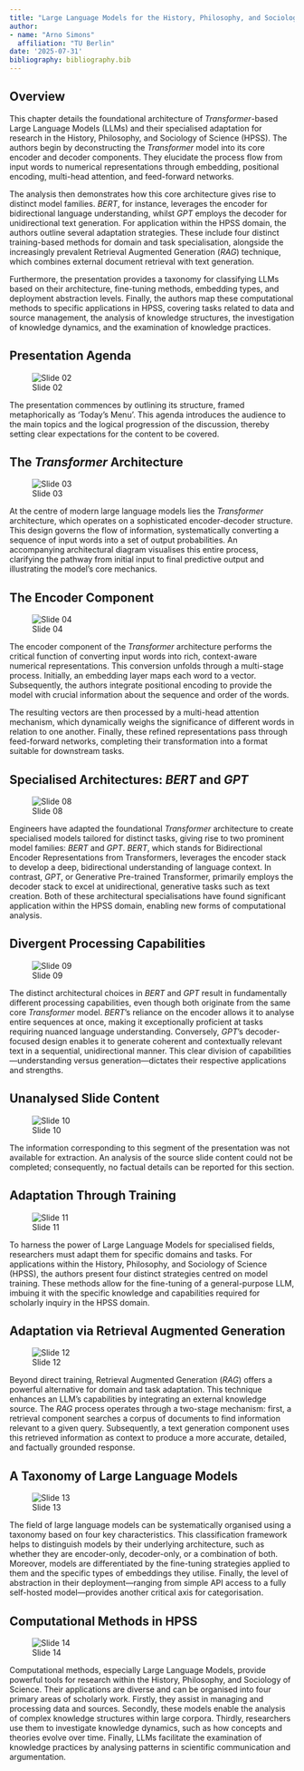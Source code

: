 ```yaml
---
title: "Large Language Models for the History, Philosophy, and Sociology of Science"
author:
- name: "Arno Simons"
  affiliation: "TU Berlin"
date: '2025-07-31'
bibliography: bibliography.bib
---
```

## Overview {.unnumbered}

This chapter details the foundational architecture of *Transformer*-based Large Language Models (LLMs) and their specialised adaptation for research in the History, Philosophy, and Sociology of Science (HPSS). The authors begin by deconstructing the *Transformer* model into its core encoder and decoder components. They elucidate the process flow from input words to numerical representations through embedding, positional encoding, multi-head attention, and feed-forward networks.

The analysis then demonstrates how this core architecture gives rise to distinct model families. *BERT*, for instance, leverages the encoder for bidirectional language understanding, whilst *GPT* employs the decoder for unidirectional text generation. For application within the HPSS domain, the authors outline several adaptation strategies. These include four distinct training-based methods for domain and task specialisation, alongside the increasingly prevalent Retrieval Augmented Generation (*RAG*) technique, which combines external document retrieval with text generation.

Furthermore, the presentation provides a taxonomy for classifying LLMs based on their architecture, fine-tuning methods, embedding types, and deployment abstraction levels. Finally, the authors map these computational methods to specific applications in HPSS, covering tasks related to data and source management, the analysis of knowledge structures, the investigation of knowledge dynamics, and the examination of knowledge practices.

## Presentation Agenda

![Slide 02](images/ai-nepi_003_slide_02.png)

The presentation commences by outlining its structure, framed metaphorically as 'Today's Menu'. This agenda introduces the audience to the main topics and the logical progression of the discussion, thereby setting clear expectations for the content to be covered.

## The *Transformer* Architecture

![Slide 03](images/ai-nepi_003_slide_03.png)

At the centre of modern large language models lies the *Transformer* architecture, which operates on a sophisticated encoder-decoder structure. This design governs the flow of information, systematically converting a sequence of input words into a set of output probabilities. An accompanying architectural diagram visualises this entire process, clarifying the pathway from initial input to final predictive output and illustrating the model's core mechanics.

## The Encoder Component

![Slide 04](images/ai-nepi_003_slide_04.png)

The encoder component of the *Transformer* architecture performs the critical function of converting input words into rich, context-aware numerical representations. This conversion unfolds through a multi-stage process. Initially, an embedding layer maps each word to a vector. Subsequently, the authors integrate positional encoding to provide the model with crucial information about the sequence and order of the words.

The resulting vectors are then processed by a multi-head attention mechanism, which dynamically weighs the significance of different words in relation to one another. Finally, these refined representations pass through feed-forward networks, completing their transformation into a format suitable for downstream tasks.

## Specialised Architectures: *BERT* and *GPT*

![Slide 08](images/ai-nepi_003_slide_08.png)

Engineers have adapted the foundational *Transformer* architecture to create specialised models tailored for distinct tasks, giving rise to two prominent model families: *BERT* and *GPT*. *BERT*, which stands for Bidirectional Encoder Representations from Transformers, leverages the encoder stack to develop a deep, bidirectional understanding of language context. In contrast, *GPT*, or Generative Pre-trained Transformer, primarily employs the decoder stack to excel at unidirectional, generative tasks such as text creation. Both of these architectural specialisations have found significant application within the HPSS domain, enabling new forms of computational analysis.

## Divergent Processing Capabilities

![Slide 09](images/ai-nepi_003_slide_09.png)

The distinct architectural choices in *BERT* and *GPT* result in fundamentally different processing capabilities, even though both originate from the same core *Transformer* model. *BERT*'s reliance on the encoder allows it to analyse entire sequences at once, making it exceptionally proficient at tasks requiring nuanced language understanding. Conversely, *GPT*'s decoder-focused design enables it to generate coherent and contextually relevant text in a sequential, unidirectional manner. This clear division of capabilities—understanding versus generation—dictates their respective applications and strengths.

## Unanalysed Slide Content

![Slide 10](images/ai-nepi_003_slide_10.png)

The information corresponding to this segment of the presentation was not available for extraction. An analysis of the source slide content could not be completed; consequently, no factual details can be reported for this section.

## Adaptation Through Training

![Slide 11](images/ai-nepi_003_slide_11.png)

To harness the power of Large Language Models for specialised fields, researchers must adapt them for specific domains and tasks. For applications within the History, Philosophy, and Sociology of Science (HPSS), the authors present four distinct strategies centred on model training. These methods allow for the fine-tuning of a general-purpose LLM, imbuing it with the specific knowledge and capabilities required for scholarly inquiry in the HPSS domain.

## Adaptation via Retrieval Augmented Generation

![Slide 12](images/ai-nepi_003_slide_12.png)

Beyond direct training, Retrieval Augmented Generation (*RAG*) offers a powerful alternative for domain and task adaptation. This technique enhances an LLM's capabilities by integrating an external knowledge source. The *RAG* process operates through a two-stage mechanism: first, a retrieval component searches a corpus of documents to find information relevant to a given query. Subsequently, a text generation component uses this retrieved information as context to produce a more accurate, detailed, and factually grounded response.

## A Taxonomy of Large Language Models

![Slide 13](images/ai-nepi_003_slide_13.png)

The field of large language models can be systematically organised using a taxonomy based on four key characteristics. This classification framework helps to distinguish models by their underlying architecture, such as whether they are encoder-only, decoder-only, or a combination of both. Moreover, models are differentiated by the fine-tuning strategies applied to them and the specific types of embeddings they utilise. Finally, the level of abstraction in their deployment—ranging from simple API access to a fully self-hosted model—provides another critical axis for categorisation.

## Computational Methods in HPSS

![Slide 14](images/ai-nepi_003_slide_14.png)

Computational methods, especially Large Language Models, provide powerful tools for research within the History, Philosophy, and Sociology of Science. Their applications are diverse and can be organised into four primary areas of scholarly work. Firstly, they assist in managing and processing data and sources. Secondly, these models enable the analysis of complex knowledge structures within large corpora. Thirdly, researchers use them to investigate knowledge dynamics, such as how concepts and theories evolve over time. Finally, LLMs facilitate the examination of knowledge practices by analysing patterns in scientific communication and argumentation.